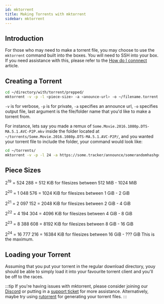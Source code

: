 ```yaml
---
id: mktorrent
title: Making Torrents with mktorrent
sidebar: mktorrent
---
```


## Introduction

For those who may need to make a torrent file, you may choose to use the `mktorrent` command built into the boxes. You will need to SSH into your box. If you need assistance with this, please refer to the [How do I connnect](../getting-started/how-do-i-connect.md) article.

## Creating a Torrent

```bash
cd ~/directory/with/torrent/prepped/
mktorrent -v -p -l <piece-size> -a <anounce-url> -o ~/filename.torrent folder_or_file_name
```

`-v` is for verbose, `-p` is for private, `-a` specifies an announce url, `-o` specifies output file, last argument is the file/folder name that you'd like to make a torrent from.

For instance, lets say you made a remux of `Some.Movie.2016.1080p.DTS-MA.5.1.AVC-P2P.mkv` inside the folder located at `~/torrents/Some.Movie.2016.1080p.DTS-MA.5.1.AVC-P2P/`, and you wanted your torrent file to include the folder, your command would look like:

```bash
cd ~/torrents/
mktorrent -v -p -l 24 -a https://some.tracker/announce/somerandomhashgoeshere -o ~/Some.Content.2016.1080p.DTS-MA.5.1.AVC-P2P.torrent Some.Content.2016.1080p.DTS-MA.5.1.AVC-P2P
```

## Piece Sizes

2<sup>19</sup> = 524 288 = 512 KiB for filesizes between 512 MiB - 1024 MiB

2<sup>20</sup> = 1 048 576 = 1024 KiB for filesizes between 1 GiB - 2 GiB

2<sup>21</sup> = 2 097 152 = 2048 KiB for filesizes between 2 GiB - 4 GiB

2<sup>22</sup> = 4 194 304 = 4096 KiB for filesizes between 4 GiB - 8 GiB

2<sup>23</sup> = 8 388 608 = 8192 KiB for filesizes between 8 GiB - 16 GiB

2<sup>24</sup> = 16 777 216 = 16384 KiB for filesizes between 16 GiB - ??? GiB This is the maximum.

## Loading your Torrent

Assuming that you put your torrent in the regular download directory, youy should be able to simply load it into your favourite torrent client and you'll be off to the races.

:::tip
If you're having issues with mktorrent, please consider joining our [Discord](https://discord.gg/wv67teS) or putting in a [support ticket](https://panel.hostingby.design/submitticket.php?step=2&deptid=2) for more assistance.
Alternatively, maybe try using [rutorrent](../applications/rtorrent.mdx) for generating your torrent files.
:::
